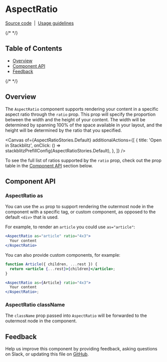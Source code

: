 
<Meta isTemplate />

# AspectRatio

[Source code](https://github.com/carbon-design-system/carbon/tree/main/packages/react/src/components/AspectRatio)
&nbsp;|&nbsp;
[Usage guidelines](https://carbondesignsystem.com/elements/2x-grid/overview/#aspect-ratio)

{/* <!-- START doctoc generated TOC please keep comment here to allow auto update --> <!-- DON'T EDIT THIS SECTION, INSTEAD RE-RUN doctoc TO UPDATE --> */}

## Table of Contents

- [Overview](#overview)
- [Component API](#component-api)
- [Feedback](#feedback)

{/* <!-- END doctoc generated TOC please keep comment here to allow auto update --> */}

## Overview

The `AspectRatio` component supports rendering your content in a specific aspect
ratio through the `ratio` prop. This prop will specify the proportion between
the width and the height of your content. The width will be determined by
spanning 100% of the space available in your layout, and the height will be
determined by the ratio that you specified.

<Canvas
  of={AspectRatioStories.Default}
  additionalActions={[
    {
      title: 'Open in Stackblitz',
      onClick: () => stackblitzPrefillConfig(AspectRatioStories.Default),
    },
  ]}
/>

To see the full list of ratios supported by the `ratio` prop, check out the prop
table in the [Component API](#component-api) section below.

## Component API

<ArgTypes />

### AspectRatio as

You can use the `as` prop to support rendering the outermost node in the
component with a specific tag, or custom component, as opposed to the default
`<div>` that is used.

For example, to render an `article` you could use `as="article"`:

```jsx
<AspectRatio as="article" ratio="4x3">
  Your content
</AspectRatio>
```

You can also provide custom components, for example:

```jsx
function Article({ children, ...rest }) {
  return <article {...rest}>{children}</article>;
}

<AspectRatio as={Article} ratio="4x3">
  Your content
</AspectRatio>;
```

### AspectRatio className

The `className` prop passed into `AspectRatio` will be forwarded to the
outermost node in the component.

## Feedback

Help us improve this component by providing feedback, asking questions on Slack,
or updating this file on
[GitHub](https://github.com/carbon-design-system/carbon/edit/main/packages/react/src/components/AspectRatio/AspectRatio.mdx).
